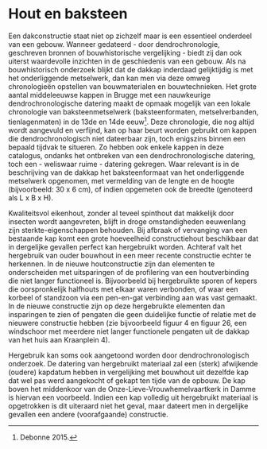 # Hout en baksteen

Een dakconstructie staat niet op zichzelf maar is een essentieel onderdeel van een gebouw. Wanneer gedateerd - door dendrochronologie, geschreven bronnen of bouwhistorische vergelijking - biedt zij dan ook uiterst waardevolle inzichten in de geschiedenis van een gebouw. Als na bouwhistorisch onderzoek blijkt dat de dakkap inderdaad gelijktijdig is met het onderliggende metselwerk, dan kan men via deze omweg chronologieën opstellen van bouwmaterialen en bouwtechnieken. Het grote aantal middeleeuwse kappen in Brugge met een nauwkeurige dendrochronologische datering maakt de opmaak mogelijk van een lokale chronologie van baksteenmetselwerk (baksteenformaten, metselverbanden, tienlagenmaten) in de 13de en 14de eeuw[^hout-1]. Deze chronologie, die nog altijd wordt aangevuld en verfijnd, kan op haar beurt worden gebruikt om kappen die dendrochronologisch niet dateerbaar zijn, toch enigszins binnen een bepaald tijdvak te situeren. Zo hebben ook enkele kappen in deze catalogus, ondanks het ontbreken van een dendrochronologische datering, toch een - weliswaar ruime - datering gekregen. Waar relevant is in de beschrijving van de dakkap het baksteenformaat van het onderliggende metselwerk opgenomen, met vermelding van de lengte en de hoogte (bijvoorbeeld: 30 x 6 cm), of indien opgemeten ook de breedte (genoteerd als L x B x H).

[^hout-1]: Debonne 2015.

Kwaliteitsvol eikenhout, zonder al teveel spinthout dat makkelijk door insecten wordt aangevreten, blijft in droge omstandigheden eeuwenlang zijn sterkte-eigenschappen behouden. Bij afbraak of vervanging van een bestaande kap komt een grote hoeveelheid constructiehout beschikbaar dat in dergelijke gevallen perfect kan hergebruikt worden. Achteraf valt het hergebruik van ouder bouwhout in een meer recente constructie echter te herkennen. In de nieuwe houtconstructie zijn dan elementen te onderscheiden met uitsparingen of de profilering van een houtverbinding die niet langer functioneel is. Bijvoorbeeld bij hergebruikte sporen of kepers die oorspronkelijk halfhouts met elkaar waren verbonden, of waar een korbeel of standzoon via een pen-en-gat verbinding aan was vast gemaakt. In de nieuwe constructie zijn op deze hergebruikte elementen dan insparingen te zien of pengaten die geen duidelijke functie of relatie met de nieuwere constructie hebben (zie bijvoorbeeld figuur 4 en figuur 26, een windschoor met meerdere niet langer functionele pengaten uit de dakkap van het huis aan Kraanplein 4).

Hergebruik kan soms ook aangetoond worden door dendrochronologisch onderzoek. De datering van hergebruikt materiaal zal een (sterk) afwijkende (oudere) kapdatum hebben in vergelijking met bouwhout uit dezelfde kap dat wel pas werd aangekocht of gekapt ten tijde van de opbouw. De kap boven het middenkoor van de Onze-Lieve-Vrouwhemelvaartkerk in Damme is hiervan een voorbeeld. Indien een kap volledig uit hergebruikt materiaal is opgetrokken is dit uiteraard niet het geval, maar dateert men in dergelijke gevallen een andere (voorafgaande) constructie.
